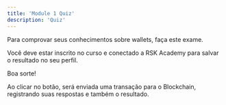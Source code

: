 ---
title: 'Module 1 Quiz'
description: 'Quiz'
---

Para comprovar seus conhecimentos sobre wallets, faça este exame.

Você deve estar inscrito no curso e conectado a RSK Academy para salvar o resultado no seu perfil.

Boa sorte!

<QuizList course='dev' module='01' numberOfQuestions={10} />

Ao clicar no botão, será enviada uma transação para o Blockchain, 
registrando suas respostas e também o resultado.
